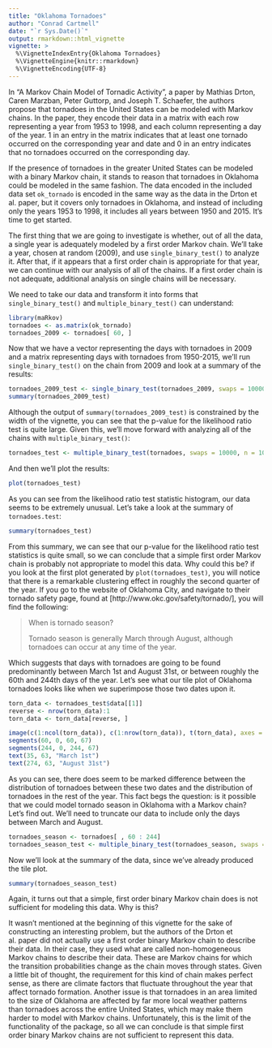 ```yaml
---
title: "Oklahoma Tornadoes"
author: "Conrad Cartmell"
date: "`r Sys.Date()`"
output: rmarkdown::html_vignette
vignette: >
  %\VignetteIndexEntry{Oklahoma Tornadoes}
  %\VignetteEngine{knitr::rmarkdown}
  %\VignetteEncoding{UTF-8}
---
```

In "A Markov Chain Model of Tornadic Activity", a paper by Mathias Drton, Caren Marzban, Peter Guttorp, and Joseph T. Schaefer, the authors propose that tornadoes in the United States can be modeled with Markov chains. In the paper, they encode their data in a matrix with each row representing a year from 1953 to 1998, and each column representing a day of the year. 1 in an entry in the matrix indicates that at least one tornado occurred on the corresponding year and date and 0 in an entry indicates that no tornadoes occurred on the corresponding day.

If the presence of tornadoes in the greater United States can be modeled with a binary Markov chain, it stands to reason that tornadoes in Oklahoma could be modeled in the same fashion. The data encoded in the included data set `ok_tornado` is encoded in the same way as the data in the Drton et al. paper, but it covers only tornadoes in Oklahoma, and instead of including only the years 1953 to 1998, it includes all years between 1950 and 2015. It's time to get started.

The first thing that we are going to investigate is whether, out of all the data, a single year is adequately modeled by a first order Markov chain. We'll take a year, chosen at random (2009), and use `single_binary_test()` to analyze it. After that, if it appears that a first order chain is appropriate for that year, we can continue with our analysis of all of the chains. If a first order chain is not adequate, additional analysis on single chains will be necessary.

We need to take our data and transform it into forms that `single_binary_test()` and `multiple_binary_test()` can understand:

```r
library(maRkov)
tornadoes <- as.matrix(ok_tornado)
tornadoes_2009 <- tornadoes[ 60, ]
```

Now that we have a vector representing the days with tornadoes in 2009 and a matrix representing days with tornadoes from 1950-2015, we'll run `single_binary_test()` on the chain from 2009 and look at a summary of the results:

```r
tornadoes_2009_test <- single_binary_test(tornadoes_2009, swaps = 10000, n = 10000)
summary(tornadoes_2009_test)
```

Although the output of `summary(tornadoes_2009_test)` is constrained by the width of the vignette, you can see that the p-value for the likelihood ratio test is quite large. Given this, we'll move forward with analyzing all of the chains with `multiple_binary_test()`:

```r
tornadoes_test <- multiple_binary_test(tornadoes, swaps = 10000, n = 10000)
```

And then we'll plot the results:

```r
plot(tornadoes_test)
```

As you can see from the likelihood ratio test statistic histogram, our data seems to be extremely unusual. Let's take a look at the summary of `tornadoes.test`:

```r
summary(tornadoes_test)
```

From this summary, we can see that our p-value for the likelihood ratio test statistics is quite small, so we can conclude that a simple first order Markov chain is probably not appropriate to model this data. Why could this be? if you look at the first plot generated by `plot(tornadoes_test)`, you will notice that there is a remarkable clustering effect in roughly the second quarter of the year. If you go to the website of Oklahoma City, and navigate to their tornado safety page, found at [http://www.okc.gov/safety/tornado/], you will find the following:

>When is tornado season?
>
>Tornado season is generally March through August, although tornadoes can occur at any time of the year.

Which suggests that days with tornadoes are going to be found predominantly between March 1st and August 31st, or between roughly the 60th and 244th days of the year. Let's see what our tile plot of Oklahoma tornadoes looks like when we superimpose those two dates upon it.

```r
torn_data <- tornadoes_test$data[[1]]
reverse <- nrow(torn_data):1
torn_data <- torn_data[reverse, ]

image(c(1:ncol(torn_data)), c(1:nrow(torn_data)), t(torn_data), axes = FALSE, ylab = " ", xlab = "Visual representation of the actual Markov Chain.", col = c("aquamarine3", "chocolate1"))
segments(60, 0, 60, 67)
segments(244, 0, 244, 67)
text(35, 63, "March 1st")
text(274, 63, "August 31st")
```

As you can see, there does seem to be marked difference between the distribution of tornadoes between these two dates and the distribution of tornadoes in the rest of the year. This fact begs the question: is it possible that we could model tornado season in Oklahoma with a Markov chain? Let's find out. We'll need to truncate our data to include only the days between March and August.

```r
tornadoes_season <- tornadoes[ , 60 : 244]
tornadoes_season_test <- multiple_binary_test(tornadoes_season, swaps = 10000, n = 10000)
```

Now we'll look at the summary of the data, since we've already produced the tile plot.

```r
summary(tornadoes_season_test)
```

Again, it turns out that a simple, first order binary Markov chain does is not sufficient for modeling this data. Why is this?

It wasn't mentioned at the beginning of this vignette for the sake of constructing an interesting problem, but the authors of the Drton et al. paper did not actually use a first order binary Markov chain to describe their data. In their case, they used what are called non-homogeneous Markov chains to describe their data. These are Markov chains for which the transition probabilities change as the chain moves through states. Given a little bit of thought, the requirement for this kind of chain makes perfect sense, as there are climate factors that fluctuate throughout the year that affect tornado formation. Another issue is that tornadoes in an area limited to the size of Oklahoma are affected by far more local weather patterns than tornadoes across the entire United States, which may make them harder to model with Markov chains. Unfortunately, this is the limit of the functionality of the package, so all we can conclude is that simple first order binary Markov chains are not sufficient to represent this data.

